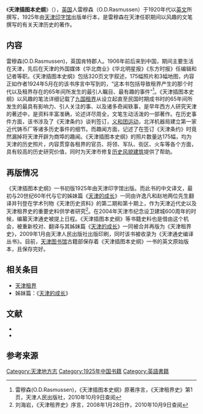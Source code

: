《'''天津插图本史纲'''》（{{lang-en|Tientsin:An Illustrated Outline History}}），[[英国|英国]]人雷穆森（O.D.Rasmussen）于1920年代以[[英文|英文]]所撰写，1925年由[[天津印字馆|天津印字馆]]出版单行本，是雷穆森在天津任职期间以风趣的文笔撰写的有关天津历史的著作。 

== 内容 ==
雷穆森(O.D.Rasmussen)，英国肯特郡人。1906年前后来到中国，期间主要生活在天津，先后在天津的外国媒体《华北商业》《华北明星报》《东方时报》任编辑和记者等职。《天津插图本史纲》包括320页文字叙述，175幅照片和3幅地图，内容正如作者1924年5月在的该书序言中写到的，“这本书包括导致租界产生的那个时代以及租界存在的65年间所发生的最引人瞩目、最有趣的事件”<ref>雷穆森(O.D.Rasmussen)，《天津插图本史纲》原著序言，《天津租界史》第1页，天津人民出版社，2010年10月9日查阅</ref>。《天津插图本史纲》以风趣的笔法详细记载了[[天津租界|九国租界]]从设立起直至民国时期成书时的65年间所发生的最具有影响力、引人关注的事、以及诸多奇闻轶事，是早年西方人研究天津的著述中，是资料丰富准确，论述详尽周全，文笔生动活泼的一部著作。在历史事件方面，该书涉及了《天津条约》谈判签订，[[义和团运动|义和团运动]]，北洋机器局建立第一家近代铸币厂等诸多历史事件的细节。而趣闻方面，记述了在签订《天津条约》时竟然漏掉将天津开辟为商埠的趣闻。《天津插图本史纲》的照片数量达175幅，均为天津的历史照片，内容贯穿各租界的官员、将领、军队、街区、火车等各个方面，具有较高的历史研究价值，同时为天津市修复[[天津历史风貌建筑|历史风貌建筑]]提供了帮助。

== 再版情况 ==
《天津插图本史纲》一书初版1925年由天津印字馆出版。而此书的中文译文，最初与20世纪60年代与它的姊妹篇《[[天津的成长|天津的成长]]》一同由许逸凡和赵地两位先生翻译并刊登在学术刊物《天津历史资料》的第二期和第十期上，作为天津近代史以及天津租界史的重要史料供学者研究<ref>刘海岩，《天津租界史》序言，2008年1月28日作，2010年10月9日查阅</ref>。在2004年天津市纪念设卫建城600周年的时候，编纂天津通史被提上日程。《天津插图本史纲》等书籍史料也是借由这个机会，被重新校对、翻译与其姊妹篇《[[天津的成长|天津的成长]]》一同被合并再版为《天津租界史》，2009年1月由天津人民出版社出版印刷，同时该书被收录为《天津通史编译丛书》。目前，[[天津图书馆|天津图书馆]]古籍部保存着《天津插图本史纲》一书的英文原始版本，且保存完好。

== 相关条目 ==
*[[天津租界|天津租界]]
*姊妹篇：《[[天津的成长|天津的成长]]》
== 文献 ==
<div class="references-small">
*{{en}}{{cite book|title=《Tientsin:An Illustrated Outline History》|author=O.D.Rasmussen |others= |location=[[天津|天津]]|publisher=天津印字馆（1925）}}
*{{zh}}{{cite book|title=《天津租界史》|author=雷穆森O.D.Rasmussen|others=许逸凡、赵地翻译，刘海岩校订|location=[[天津|天津]]|publisher=天津人民出版社（2008）ISBN 978-7-201-06088-0}}
</div>
== 参考来源 ==
{{reflist}}

{{天津近代历史文化专题}}
[[Category:天津地方志|Category:天津地方志]]
[[Category:1925年中国书籍|Category:1925年中国书籍]]
[[Category:英語書籍|Category:英語書籍]]